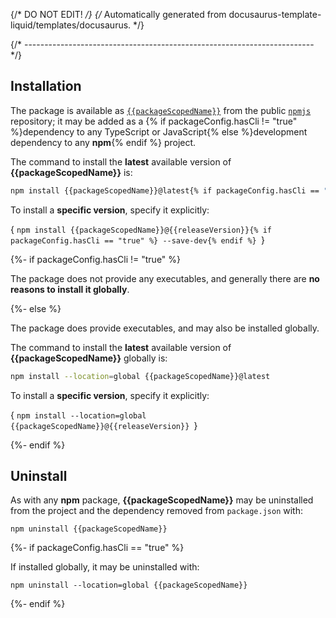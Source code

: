 {/* DO NOT EDIT! */}
{/* Automatically generated from docusaurus-template-liquid/templates/docusaurus. */}


{/* ------------------------------------------------------------------------ */}

## Installation

The package is available as
[`{{packageScopedName}}`](https://www.npmjs.com/package/{{packageScopedName}}/)
from the public [`npmjs`](https://www.npmjs.com) repository;
it may be added as a
{% if packageConfig.hasCli != "true" %}dependency to any TypeScript or JavaScript{% else %}development dependency to any **npm**{% endif %}
project.

The command to install the
**latest** available version of **{{packageScopedName}}** is:

```sh
npm install {{packageScopedName}}@latest{% if packageConfig.hasCli == "true" %} --save-dev{% endif %}
```

To install a **specific version**, specify it explicitly:

<CodeBlock language="sh"> {
`npm install {{packageScopedName}}@{{releaseVersion}}{% if packageConfig.hasCli == "true" %} --save-dev{% endif %}
`} </CodeBlock>

{%- if packageConfig.hasCli != "true" %}

The package does not provide any executables, and generally there are **no
reasons to install it globally**.

{%- else %}

The package does provide executables, and may also
be installed globally.

The command to install the
**latest** available version of **{{packageScopedName}}** globally is:

```sh
npm install --location=global {{packageScopedName}}@latest
```

To install a **specific version**, specify it explicitly:

<CodeBlock language="sh"> {
`npm install --location=global {{packageScopedName}}@{{releaseVersion}}
`} </CodeBlock>

{%- endif %}

## Uninstall

As with any **npm** package, **{{packageScopedName}}** may be uninstalled
from the project and the dependency removed from `package.json` with:

```console
npm uninstall {{packageScopedName}}
```

{%- if packageConfig.hasCli == "true" %}

If installed globally, it may be uninstalled with:

```console
npm uninstall --location=global {{packageScopedName}}
```

{%- endif %}
